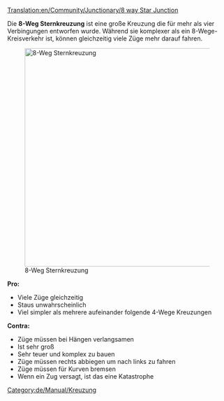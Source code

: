 [[Translation:en/Community/Junctionary/8 way Star Junction]]

{{de/Community/Junctionary/Kreuzungsmenü}}
Die '''8-Weg Sternkreuzung''' ist eine große Kreuzung die für mehr als vier Verbingungen entworfen wurde. Während sie komplexer als ein 8-Wege-Kreisverkehr ist, können gleichzeitig viele Züge mehr darauf fahren.

[[File:en/Community/Junctionary/8 Way Star.png|thumb|left|500px|8-Weg Sternkreuzung]]

'''Pro:'''
*Viele Züge gleichzeitig
*Staus unwahrscheinlich
*Viel simpler als mehrere aufeinander folgende 4-Wege Kreuzungen

'''Contra:'''
*Züge müssen bei Hängen verlangsamen
*Ist sehr groß
*Sehr teuer und komplex zu bauen
*Züge müssen rechts abbiegen um nach links zu fahren
*Züge müssen für Kurven bremsen
*Wenn ein Zug versagt, ist das eine Katastrophe

[[Category:de/Manual/Kreuzung]]